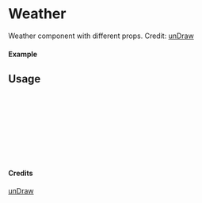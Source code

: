 
<Meta of={Weather} title="unDraw/Weather" />

# Weather

Weather component with different props.
Credit: [unDraw](https://undraw.co/illustrations)

#### Example

<Canvas of={Weather.Primary} />

## Usage

```ts
import { Weather } from "yadl-ui";

const Example = () => {
  return (
      <Weather />
  );
};

export default Example;
```

#### Credits
[unDraw](https://undraw.co/illustrations)
